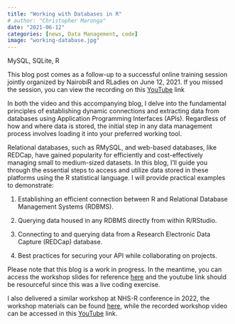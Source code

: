 ```yaml
---
title: "Working with Databases in R"
# author: "Christopher Maronga"
date: "2021-06-12"
categories: [news, Data Management, code]
image: "working-database.jpg"
---
```


MySQL, SQLite, R

This blog post comes as a follow-up to a successful online training session jointly organized by NairobiR and RLadies on June 12, 2021. If you missed the session, you can view the recording on this [YouTube](https://youtu.be/txMmjDQoQqE?si=3SJ2pm_gQADa_DHY) link

In both the video and this accompanying blog, I delve into the fundamental principles of establishing dynamic connections and extracting data from databases using Application Programming Interfaces (APIs). Regardless of how and where data is stored, the initial step in any data management process involves loading it into your preferred working tool.

Relational databases, such as RMySQL, and web-based databases, like REDCap, have gained popularity for efficiently and cost-effectively managing small to medium-sized datasets. In this blog, I'll guide you through the essential steps to access and utilize data stored in these platforms using the R statistical language. I will provide practical examples to demonstrate:

1.  Establishing an efficient connection between R and Relational Database Management Systems (RDBMS).

2.  Querying data housed in any RDBMS directly from within R/RStudio.

3.  Connecting to and querying data from a Research Electronic Data Capture (REDCap) database.

4.  Best practices for securing your API while collaborating on projects.

Please note that this blog is a work in progress. In the meantime, you can access the workshop slides for reference [here](https://github.com/cmaronga/cmaronga.github.io/blob/main/my_files/working_with_databases_in_R.pdf) and the youtube link should be resourceful since this was a live coding exercise.

I also delivered a similar workshop at NHS-R conference in 2022, the workshop materials can be found [here](https://github.com/cmaronga/NHSR-databases-with-R), while the recorded workshop video can be accessed in this [YouTube](https://youtu.be/htQWauSV9J4?si=uuhIxzy5WNizkFOD) link.
